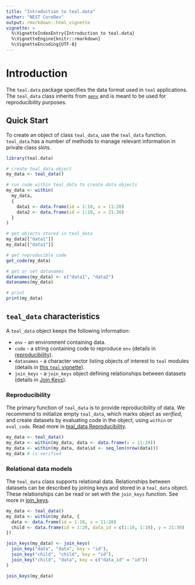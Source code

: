 ```yaml
---
title: "Introduction to teal.data"
author: "NEST CoreDev"
output: rmarkdown::html_vignette
vignette: >
  %\VignetteIndexEntry{Introduction to teal.data}
  %\VignetteEngine{knitr::rmarkdown}
  %\VignetteEncoding{UTF-8}
---
```


# Introduction

The `teal.data` package specifies the data format used in `teal` applications. 
The `teal_data` class inherits from [`qenv`](https://insightsengineering.github.io/teal.code/latest-tag/articles/qenv.html) and is meant to be used for reproducibility purposes. 

## Quick Start

To create an object of class `teal_data`, use the `teal_data` function.
`teal_data` has a number of methods to manage relevant information in private class slots.

```r
library(teal.data)

# create teal_data object
my_data <- teal_data()

# run code within teal_data to create data objects
my_data <- within(
  my_data,
  {
    data1 <- data.frame(id = 1:10, x = 11:20)
    data2 <- data.frame(id = 1:10, x = 21:30)
  }
)

# get objects stored in teal_data
my_data[["data1"]]
my_data[["data1"]]

# get reproducible code
get_code(my_data)

# get or set datanames
datanames(my_data) <- c("data1", "data2")
datanames(my_data)

# print
print(my_data)
```


## `teal_data` characteristics

A `teal_data` object keeps the following information:

- `env` - an environment containing data.
- `code` - a string containing code to reproduce `env` (details in [reproducibility](teal-data-reproducibility.html)).
- `datanames` - a character vector listing objects of interest to `teal` modules (details in [this `teal` vignette](https://insightsengineering.github.io/teal/latest-tag/articles/including-data-in-teal-applications.html)).
- `join_keys` - a `join_keys` object defining relationships between datasets (details in [Join Keys](join-keys.html)).

### Reproducibility

The primary function of `teal_data` is to provide reproducibility of data.
We recommend to initialize empty `teal_data`, which marks object as _verified_, and create datasets by evaluating code in the object, using `within` or `eval_code`.
Read more in [teal_data Reproducibility](teal-data-reproducibility.html).

```r
my_data <- teal_data()
my_data <- within(my_data, data <- data.frame(x = 11:20))
my_data <- within(my_data, data$id <- seq_len(nrow(data)))
my_data # is verified
```


### Relational data models

The `teal_data` class supports relational data.
Relationships between datasets can be described by joining keys and stored in a `teal_data` object.
These relationships can be read or set with the `join_keys` function.
See more in [join_keys](join-keys.html).

```r
my_data <- teal_data()
my_data <- within(my_data, {
  data <- data.frame(id = 1:10, x = 11:20)
  child <- data.frame(id = 1:20, data_id = c(1:10, 1:10), y = 21:30)
})

join_keys(my_data) <- join_keys(
  join_key("data", "data", key = "id"),
  join_key("child", "child", key = "id"),
  join_key("child", "data", key = c("data_id" = "id"))
)

join_keys(my_data)
```
